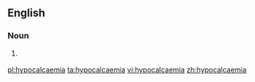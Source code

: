 ==English==

===Noun===
{{en-noun|s|-}}

# {{context|medical}} {{alternative spelling of|hypocalcemia}}

[[pl:hypocalcaemia]]
[[ta:hypocalcaemia]]
[[vi:hypocalcaemia]]
[[zh:hypocalcaemia]]